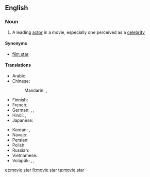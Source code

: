 ==English==

===Noun===
{{wikipedia}}
{{en-noun|sg=[[movie]] [[star]]}}

# A leading [[actor]] in a movie, especially one perceived as a [[celebrity]]

====Synonyms====
* [[film star]]

====Translations====
{{trans-top|star of the cinema}}
* Arabic: {{t-|ar|نجمة سينمائية|f|tr=nájma sīnimāʾíyya|sc=Arab}}
* Chinese:
*: Mandarin: {{t|zh|電影明星|sc=Hani}}, {{t|zh|电影明星|tr=diànyǐng míngxīng|sc=Hani}}
* Finnish: {{t+|fi|filmitähti}}
* French: {{t-|fr|star de cinéma|f}}
* German: {{qualifier|♂♀}} {{t-|de|Filmstar|m}}, {{qualifier|♂♀}} {{t-|de|Filmgröße|f}}, {{qualifier|♂♀}} {{t-|de|Leinwandgröße|f}}
* Hindi: {{t-|hi|फ़िल्म स्टार|tr=film sṭār|sc=Deva}}, {{t-|hi|फिल्म स्टार|tr=philm sṭār|sc=Deva}}
* Japanese: {{t-|ja|映画スター|tr=eiga sutā|sc=Jpan}}
{{trans-mid}}
* Korean: {{t-|ko|무비 스타|tr=mubi seuta|sc=Kore}}, {{t-|ko|영화 스타|tr=yeonghwa seuta|sc=Kore}}
* Navajo: {{tø|nv|naalkidgo bee bééhoʼdílzin}}
* Persian: {{t-|fa|ستاره سینما|tr=setâre-ye sinamâ|sc=fa-Arab}}
* Polish: {{t-|pl|gwiazda filmowa|f}}
* Russian: {{t+|ru|кинозвезда|f|sc=Cyrl|tr=kinozvezdá|alt=кинозвезда́}}
* Vietnamese: {{t-|vi|minh tinh màn bạc}}
* Volapük: {{qualifier|♂♀}} {{t-|vo|bioskopastelan}}, {{qualifier|♂}} {{t-|vo|bioskopahistelan}}, {{qualifier|♀}} {{t-|vo|bioskopajistelan}}
{{trans-bottom}}

[[et:movie star]]
[[fi:movie star]]
[[ta:movie star]]